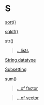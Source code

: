 # S {-}

[sort()](https://linkedin-learning.pxf.io/rweekly_sortmerge)

[sqldf()](https://linkedin-learning.pxf.io/rweekly_sqldf)

str()

> [...lists](https://linkedin-learning.pxf.io/rweekly_lists)

[String datatype](https://linkedin-learning.pxf.io/rweekly_atomics)

[Subsetting](https://linkedin-learning.pxf.io/rweekly_subset)

sum()

> [...of factor](https://linkedin-learning.pxf.io/rweekly_factor)

> [...of vector](https://linkedin-learning.pxf.io/rwkly_vector)
